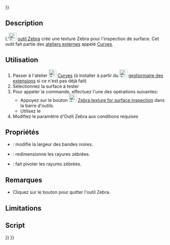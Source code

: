 <languages/>
{{UnfinishedDocu{{#translation:}}}}

{{Docnav/fr
|[[Curves_ParametricComb/fr|Peigne paramétrique]]
|[[Curves_ParametricSolid/fr|Solide paramétrique]]
|[[Curves_Workbench/fr|Atelier Curves]]
|IconL=Curves_ParametricComb.svg
|IconR=Curves_ParametricSolid.svg
|IconC=Curves_workbench_icon.svg
}}

{{GuiCommand/fr
|Name=Curves ZebraTool
|Name/fr=Curves Outil Zebra
|MenuLocation=Surfaces → ZebraTool 
|Workbenches=[[Curves_Workbench/fr|Curves]]
}}

==Description==

L'[[Image:Curves_ZebraTool.svg|24px]] [[Curves_ZebraTool/fr|outil Zebra]] crée une texture Zebra pour l'inspection de surface. Cet outil fait partie des [[External_workbenches/fr|ateliers externes]] appelé [[Curves_Workbench/fr|Curves]].

<span id="Usage"></span>
==Utilisation==

# Passer à l'atelier [[Image:Curves_workbench_icon.svg|24px]] [[Curves_Workbench/fr|Curves]] (à installer à partir du [[Image:Std_AddonMgr.svg|24px]] [[Std_AddonMgr/fr|gestionnaire des extensions]] si ce n'est pas déjà fait)
# Sélectionnez la surface à tester
# Pour appeler la commande, effectuez l'une des opérations suivantes:
#* Appuyez sur le bouton [[Image:Curves_ZebraTool.svg|24px]] [[Curves_ZebraTool/fr|Zebra texture for surface inspection]] dans la barre d'outils.
#* Utilisez le {{MenuCommand|Surfaces → Zebra Tool}}
# Modifiez le paramètre d'Outil Zebra aux conditions requises

<span id="Properties"></span>
==Propriétés==

* {{PropertyData|Black Stripes Width}} : modifie la largeur des bandes noires.
* {{PropertyData|Scale}} : redimensionne les rayures zébrées.
* {{PropertyData|Rotation}} : fait pivoter les rayures zébrées.

<span id="Notes"></span>
==Remarques==

* Cliquez sur le bouton {{Button|Quit}} pour quitter l'outil Zebra.

==Limitations==


<span id="Scripting"></span>
==Script==


{{Docnav/fr
|[[Curves_ParametricComb/fr|Peigne paramétrique]]
|[[Curves_ParametricSolid/fr|Solide paramétrique]]
|[[Curves_Workbench/fr|Atelier Curves]]
|IconL=Curves_ParametricComb.svg
|IconR=Curves_ParametricSolid.svg
|IconC=Curves_workbench_icon.svg
}}

{{Curves Tools navi{{#translation:}}}}
{{Userdocnavi{{#translation:}}}}